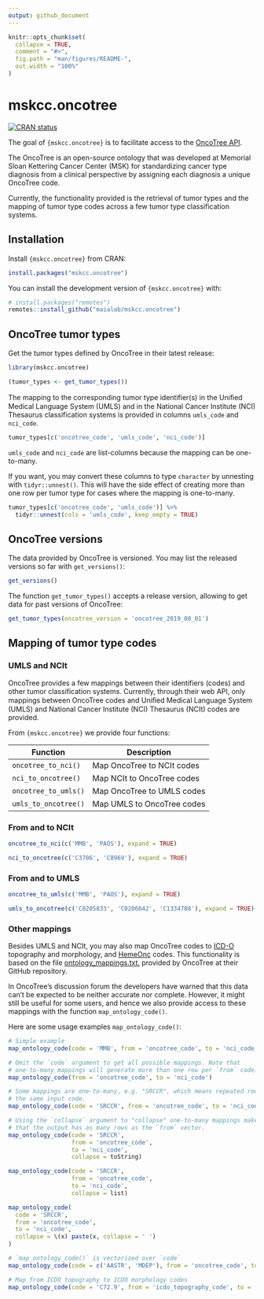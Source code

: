 ```yaml
---
output: github_document
---
```


<!-- README.md is generated from README.Rmd. Please edit that file -->

```r
knitr::opts_chunk$set(
  collapse = TRUE,
  comment = "#>",
  fig.path = "man/figures/README-",
  out.width = "100%"
)
```

# mskcc.oncotree

<!-- badges: start -->
[![CRAN status](https://www.r-pkg.org/badges/version/mskcc.oncotree)](https://CRAN.R-project.org/package=mskcc.oncotree)
<!-- badges: end -->

The goal of `{mskcc.oncotree}` is to facilitate access to the [OncoTree
API](http://oncotree.mskcc.org/).

The OncoTree is an open-source ontology that was developed at Memorial Sloan
Kettering Cancer Center (MSK) for standardizing cancer type diagnosis from a
clinical perspective by assigning each diagnosis a unique OncoTree code.

Currently, the functionality provided is the retrieval of tumor types and the
mapping of tumor type codes across a few tumor type classification
systems.

## Installation

Install `{mskcc.oncotree}` from CRAN:

``` r
install.packages("mskcc.oncotree")
```

You can install the development version of `{mskcc.oncotree}` with:

``` r
# install.packages("remotes")
remotes::install_github("maialab/mskcc.oncotree")
```

## OncoTree tumor types

Get the tumor types defined by OncoTree in their latest release:

```r
library(mskcc.oncotree)

(tumor_types <- get_tumor_types())
```

The mapping to the corresponding tumor type identifier(s) in the Uniﬁed Medical
Language System (UMLS) and in the National Cancer Institute (NCI) Thesaurus
classification systems is provided in columns `umls_code` and `nci_code`.

```r
tumor_types[c('oncotree_code', 'umls_code', 'nci_code')]
```

`umls_code` and `nci_code` are list-columns because the mapping can be
one-to-many.

If you want, you may convert these columns to type `character` by unnesting with
`tidyr::unnest()`. This will have the side effect of creating more than one row
per tumor type for cases where the mapping is one-to-many.

```r
tumor_types[c('oncotree_code', 'umls_code')] %>%
  tidyr::unnest(cols = 'umls_code', keep_empty = TRUE)
```

## OncoTree versions

The data provided by OncoTree is versioned. You may list the released versions
so far with `get_versions()`:

```r
get_versions()
```

The function `get_tumor_types()` accepts a release version, allowing to get data
for past versions of OncoTree:

```r
get_tumor_types(oncotree_version = 'oncotree_2019_08_01')
```

## Mapping of tumor type codes

### UMLS and NCIt

OncoTree provides a few mappings between their identifiers (codes) and other
tumor classification systems. Currently, through their web API, only mappings
between OncoTree codes and Uniﬁed Medical Language System (UMLS) and National
Cancer Institute (NCI) Thesaurus (NCIt) codes are provided.

From `{mskcc.oncotree}` we provide four functions:

| Function             | Description                |
| -------------------- | -------------------------- |
| `oncotree_to_nci()`  | Map OncoTree to NCIt codes |
| `nci_to_oncotree()`  | Map NCIt to OncoTree codes |
| `oncotree_to_umls()` | Map OncoTree to UMLS codes |
| `umls_to_oncotree()` | Map UMLS to OncoTree codes |

### From and to NCIt

```r
oncotree_to_nci(c('MMB', 'PAOS'), expand = TRUE)

nci_to_oncotree(c('C3706', 'C8969'), expand = TRUE)
```

### From and to UMLS

```r
oncotree_to_umls(c('MMB', 'PAOS'), expand = TRUE)

umls_to_oncotree(c('C0205833', 'C0206642', 'C1334708'), expand = TRUE)
```

### Other mappings

Besides UMLS and NCIt, you may also map OncoTree codes to
[ICD-O](https://en.wikipedia.org/wiki/International_Classification_of_Diseases_for_Oncology)
topography and morphology, and [HemeOnc](https://hemonc.org/) codes. This
functionality is based on the file
[ontology_mappings.txt.](https://github.com/cBioPortal/oncotree/blob/master/scripts/ontology_to_ontology_mapping_tool/ontology_mappings.txt)
provided by OncoTree at their GitHub repository.

In OncoTree's discussion forum the developers have warned that this data can't
be expected to be neither accurate nor complete. However, it might still be
useful for some users, and hence we also provide access to these mappings with
the function `map_ontology_code()`.

Here are some usage examples `map_ontology_code()`:

```R
# Simple example
map_ontology_code(code = 'MMB', from = 'oncotree_code', to = 'nci_code')

# Omit the `code` argument to get all possible mappings. Note that
# one-to-many mappings will generate more than one row per `from` code.
map_ontology_code(from = 'oncotree_code', to = 'nci_code')

# Some mappings are one-to-many, e.g. "SRCCR", which means repeated rows for
# the same input code.
map_ontology_code(code = 'SRCCR', from = 'oncotree_code', to = 'nci_code')

# Using the `collapse` argument to "collapse" one-to-many mappings makes sure
# that the output has as many rows as the `from` vector.
map_ontology_code(code = 'SRCCR',
                  from = 'oncotree_code',
                  to = 'nci_code',
                  collapse = toString)

map_ontology_code(code = 'SRCCR',
                  from = 'oncotree_code',
                  to = 'nci_code',
                  collapse = list)

map_ontology_code(
  code = 'SRCCR',
  from = 'oncotree_code',
  to = 'nci_code',
  collapse = \(x) paste(x, collapse = ' ')
)

# `map_ontology_code()` is vectorized over `code`
map_ontology_code(code = c('AASTR', 'MDEP'), from = 'oncotree_code', to = 'nci_code')

# Map from ICDO topography to ICDO morphology codes
map_ontology_code(code = 'C72.9', from = 'icdo_topography_code', to = 'icdo_morphology_code')
```
